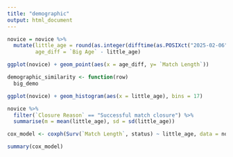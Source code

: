 ```yaml
---
title: "demographic"
output: html_document
---
```


```r
novice = novice %>%
  mutate(little_age = round(as.integer(difftime(as.POSIXct("2025-02-06"), `Little Birthdate`, units = "days"))/365,0),
         age_diff = `Big Age` - little_age)
```

```r
ggplot(novice) + geom_point(aes(x = age_diff, y= `Match Length`))
```


```r
demographic_similarity <- function(row)
  big_demo
```

```r
ggplot(novice) + geom_histogram(aes(x = little_age), bins = 17)
```

```r
novice %>%
  filter(`Closure Reason` == "Successful match closure") %>%
  summarise(m = mean(little_age), sd = sd(little_age))
```

```r
cox_model <- coxph(Surv(`Match Length`, status) ~ little_age, data = novice)
```

```r
summary(cox_model)
```

